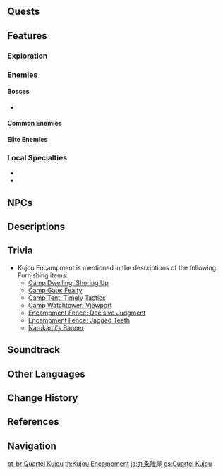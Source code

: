 {{Location Infobox
|image        = Kujou Encampment.png
|type         = Subarea
|region       = Inazuma
|area         = Kannazuka
}}
{{Location Intro|{{Lang|'''Kujou Encampment'''|ja=九条陣屋|ja_rm=Kujou Jin'ya}}|description=<p>It is the headquarters of the [[Shogun's Army]] under the control of the [[Tenryou Commission]].</p>}}

==Quests==
{{Quests by Category List|heo=1}}

==Features==
===Exploration===
{{Column|2|
* [[Bake-Danuki]]
* [[Electro Cube]]
* [[Electro Current Puzzle]]
* [[Electro Seelie]]
* [[Lightning Strike Probe]]
* [[Seelie]]
* [[Thunderwood]]
* [[Thunder Barrier]]
* [[Thunder Sakura]]
* [[Thunder Sakura Bough]]
* [[Waverider Waypoint]]
}}

===Enemies===
====Bosses====
*{{Enemy|Pyro Hypostasis}}

====Common Enemies====
{{Column|2| {{Enemy List|Kairagi: Dancing Thunder;Kairagi: Fiery Might;Nobushi: Hitsukeban;Nobushi: Jintouban;Nobushi: Kikouban;Hilichurl;Hilichurl Berserker;Hilichurl Fighter;Hilichurl Shooter;Cryo Hilichurl Shooter;Pyro Hilichurl Shooter;Anemo Samachurl;Hydro Samachurl;Electro Slime;Large Electro Slime;Large Hydro Slime;Pyro Slime;Treasure Hoarders: Gravedigger;Treasure Hoarders: Scout;Treasure Hoarders: Seaman;Treasure Hoarders: Electro Potioneer;Treasure Hoarders: Hydro Potioneer;Treasure Hoarders: Pyro Potioneer}}
}}

====Elite Enemies====
{{Enemy List|Electro Abyss Mage;Pyro Abyss Mage;Thunderhelm Lawachurl;Crackling Axe Mitachurl;Blazing Axe Mitachurl;Wooden Shieldwall Mitachurl}}

===Local Specialties===
*{{Item|Dendrobium}}
*{{Item|Sea Ganoderma}}

==NPCs==
{{column|2|
*[[Ikuhara Gai]] &mdash; Blacksmith
*[[Ishikawa]] &mdash; Shogunate Samurai
*[[Iwakura Mitsunari]] &mdash; Yoriki
*[[Kaji]] &mdash; Worker (after completing "Orobashi's Legacy")
*[[Kujou Masahito]] &mdash; Shogunate Officer
*[[Matsudaira]] &mdash; Shogunate Samurai
*[[Miyuki]] &mdash; Shrine Maiden (before completing "Tatara Tales")
*[[Ono]] &mdash; Shogunate Samurai
*[[Toranosuke]] &mdash; Shogunate Officer
*[[Xavier]] &mdash; Great Inventor (after completing "The Seventh Samurai")
*[[Yousuke]] (after completing "Tatara Tales")
}}

==Descriptions==
{{Description|Legend has it that during a disaster hundreds of years ago, Shigeyori Kujou, a mortal general whom Her Highness valued greatly, built a battlefront fortress in one night and fought valiantly against the forces of darkness, flying the banner of the Electro Mitsudomoe high. Hundreds of years later, the descendants of the [[Kujou Clan|Kujou family]] have also inherited outstanding military engineering skills.|Viewpoint, [[Front Line, Kannazuka]]}}
{{Description|The Shogunate's military camp in Kannazuka.<br />There will always be an irreconcilable conflict between the people of Narukami who believe in the [[Raiden Shogun]] and the people of Sangonomiya who believe in [[Watatsumi Omikami]]. The strife between both parties has only worsened since the Vision Hunt Decree was enforced.<br />To put down the Sangonomiya rebellion, the [[Tenryou Commission]] has stationed the Shogun's Army here. Compared to the Sangonomiya forces, the Shogun's Army has more troops, is better trained, and is well-equipped. Victory seems assured for the latter.|[https://genshin.hoyoverse.com/en/map Exploration], Genshin Impact Official Site}}

==Trivia==
* Kujou Encampment is mentioned in the descriptions of the following Furnishing items:
** [[Camp Dwelling: Shoring Up]]
** [[Camp Gate: Fealty]]
** [[Camp Tent: Timely Tactics]]
** [[Camp Watchtower: Viewport]]
** [[Encampment Fence: Decisive Judgment]]
** [[Encampment Fence: Jagged Teeth]]
** [[Narukami's Banner]]

==Soundtrack==
{{Soundtracks by Category Table|Kujou Encampment Soundtracks|header=Kujou Encampment}}

==Other Languages==
{{Other Languages
|en      = Kujou Encampment
|zhs     = 九条阵屋
|zhs_rm  = Jiǔtiáo Zhènwū
|zht     = 九條陣屋
|zht_rm  = Jiǔtiáo Zhènwū
|zh_tl   = Kujou {{w|Jin'ya}}{{Sino|zh|ja}}
|ja      = {{rubi|九|く|条|じょう|陣|じん|屋|や}}
|ja_rm   = Kujou Jin'ya<ref>[[Map]], Label: Kujou Encampment (Japanese)</ref>
|ja_tl   = Kujou {{w|Jin'ya}}
|ko      = 쿠죠 {{tt|병영|兵營}}
|ko_rm   = Kujyo Byeong'yeong
|ko_tl   = Kujou Barracks
|es      = Cuartel Kujou
|es_tl   = Kujou Quarter
|fr      = Camp Kujou
|fr_tl   = Kujou Camp
|ru      = Лагерь Кудзё
|ru_tl   = Kujou Encampment
|th      = Kujou Encampment
|vi      = {{tt|Doanh Trại|營寨}} Kujou
|vi_tl   = Kujou Barracks
|de      = Kujou-Feldlager
|de_tl   = Kujou Encampment
|id      = Kujou Encampment
|pt      = Quartel Kujou
|pt_tl   = Kujou Quarter
|tr      = Kujou Kışlası
|tr_tl   = 
|it      = Accampamento dei Kujou
|it_tl   = Kujou Encampment
}}

==Change History==
{{Change History|2.0}}

==References==
{{Reflist}}

==Navigation==
{{Area Navbox|Inazuma}}

[[pt-br:Quartel Kujou]]
[[th:Kujou Encampment]]
[[ja:九条陣屋]]
[[es:Cuartel Kujou]]